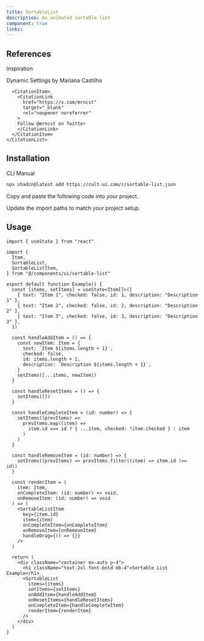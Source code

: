```yaml
---
title: SortableList
description: An animated sortable list
component: true
links:
---
```


<ComponentPreview
  name="sortable-list-demo"
  className="[&_.preview>[data-orientation=vertical]]:sm:max-w-[70%]"
  description="All variations"
/>

## References

<Citations>
    <p className="font-medium text-primary">Inspiration</p>
    <CitationList>
      <CitationItem>
        <CitationLink
          href="https://www.uilabs.dev/"
          target="_blank"
          rel="noopener noreferrer"
        >
         Dynamic Settings by Mariana Castilho
        </CitationLink>
      </CitationItem>

      <CitationItem>
        <CitationLink
          href="https://x.com/mrncst"
          target="_blank"
          rel="noopener noreferrer"
        >
        Follow @mrncst on Twitter
        </CitationLink>
      </CitationItem>
    </CitationList>

</Citations>

## Installation

<CodeTabs>

<TabsList>
  <TabsTrigger value="cli">CLI</TabsTrigger>
  <TabsTrigger value="manual">Manual</TabsTrigger>
</TabsList>

<TabsContent value="cli">

```bash
npx shadcn@latest add https://cult-ui.com/r/sortable-list.json
```

</TabsContent>

<TabsContent value="manual">

<Steps>

<Step>Copy and paste the following code into your project.</Step>

<ComponentSource name="sortable-list" />

<Step>Update the import paths to match your project setup.</Step>

</Steps>

</TabsContent>

</CodeTabs>

## Usage

```tsx
import { useState } from "react"

import {
  Item,
  SortableList,
  SortableListItem,
} from "@/components/ui/sortable-list"
```

```tsx
export default function Example() {
  const [items, setItems] = useState<Item[]>([
    { text: "Item 1", checked: false, id: 1, description: "Description 1" },
    { text: "Item 2", checked: false, id: 2, description: "Description 2" },
    { text: "Item 3", checked: false, id: 3, description: "Description 3" },
  ])

  const handleAddItem = () => {
    const newItem: Item = {
      text: `Item ${items.length + 1}`,
      checked: false,
      id: items.length + 1,
      description: `Description ${items.length + 1}`,
    }
    setItems([...items, newItem])
  }

  const handleResetItems = () => {
    setItems([])
  }

  const handleCompleteItem = (id: number) => {
    setItems((prevItems) =>
      prevItems.map((item) =>
        item.id === id ? { ...item, checked: !item.checked } : item
      )
    )
  }

  const handleRemoveItem = (id: number) => {
    setItems((prevItems) => prevItems.filter((item) => item.id !== id))
  }

  const renderItem = (
    item: Item,
    onCompleteItem: (id: number) => void,
    onRemoveItem: (id: number) => void
  ) => (
    <SortableListItem
      key={item.id}
      item={item}
      onCompleteItem={onCompleteItem}
      onRemoveItem={onRemoveItem}
      handleDrag={() => {}}
    />
  )

  return (
    <div className="container mx-auto p-4">
      <h1 className="text-2xl font-bold mb-4">Sortable List Example</h1>
      <SortableList
        items={items}
        setItems={setItems}
        onAddItem={handleAddItem}
        onResetItems={handleResetItems}
        onCompleteItem={handleCompleteItem}
        renderItem={renderItem}
      />
    </div>
  )
}
```
